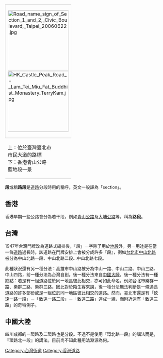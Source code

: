 {{refimprove|time=2014-10-08T03:16:08+00:00}}
{{wwv}}
{| style="float:right; margin:0 0 24px 24px; border:1px solid #CCCCCC; background:#F9F9F9"
|--
| style="border:1px solid #CCCCCC"|[[File:Road_name_sign_of_Section_1_and_2,_Civic_Boulevard,_Taipei_20060622.jpg|200px]]<br />[[File:HK_Castle_Peak_Road_-_Lam_Tei_Miu_Fat_Buddhist_Monastery_TerryKam.jpg|200px]]
|--
|上：位於臺灣臺北市<br/>市民大道的路標<br/>下：香港青山公路<br/> 藍地段一景
|}

'''段'''或稱'''路段'''是[[道路|道路]]分段時用的稱呼，英文一般譯為「section」。

==香港==
香港早期一些公路會分為若干段，例如[[青山公路|青山公路]]及[[大埔公路|大埔公路]]等，稱為'''路段'''。

==台灣==
1947年台灣門牌改為道路式編排後，「段」一字除了用於[[地段|地段]]外，另一用途是在當一條[[道路|道路]]過長時，該道路在門牌安排上會被分成許多『段』，例如[[台北市|台北市]][[中山北路_(臺北市)|中山北路]]被分為中山北路一段、中山北路二段…中山北路七段。

此種狀況還有另一種分法：高雄市中山路被分為中山一路、中山二路、中山三路、中山四路，前一種分法為台灣自創，後一種分法來自[[中國大陸|中國大陸]]。後一種分法有一種缺點：若是有一組道路位於同一地區彼此相交，亦可如此命名，例如台北市樂群一路、樂群二路、樂群三路，因此對於陌生客來說，後一種分法無法判斷是一條過長道路的許多部份或是一組位於同一地區彼此相交的道路。然而，臺北市還是有「致遠一路一段」－「致遠一路二段」－「致遠二路」連成一線，而附近還有「致遠三路」的奇特例子。

==中國大陸==
四川成都的一環路及二環路也是分段。不過不是使用『環北路一段』的講法而是，『環路北一段』的講法。目前尚不知此種用法淵源為何。

[[Category:台灣街道|Category:台灣街道]]
[[Category:香港道路|Category:香港道路]]